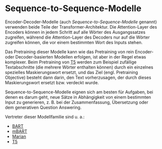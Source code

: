# Sequence-to-Sequence-Modelle

<Youtube id="0_4KEb08xrE" />

Encoder-Decoder-Modelle (auch *Sequence-to-Sequence-Modelle* genannt) verwenden beide Teile der Transformer-Architektur. Die Attention-Layer des Encoders können in jedem Schritt auf alle Wörter des Ausgangssatzes zugreifen, während die Attention-Layer des Decoders nur auf die Wörter zugreifen können, die vor einem bestimmten Wort des Inputs stehen.

Das Pretraining dieser Modelle kann wie das Pretraining von rein Encoder- oder Decoder-basierten Modellen erfolgen, ist aber in der Regel etwas komplexer. Beim Pretraining von [T5](https://huggingface.co/t5-base) werden zum Beispiel zufällige Textabschnitte (die mehrere Wörter enthalten können) durch ein einzelnes spezielles Maskierungswort ersetzt, und das Ziel (engl. Pretraining Objective) besteht dann darin, den Text vorherzusagen, der durch dieses Maskierungswort ersetzt bzw. verdeckt wurde.

Sequence-to-Sequence-Modelle eignen sich am besten für Aufgaben, bei denen es darum geht, neue Sätze in Abhängigkeit von einem bestimmten Input zu generieren, z. B. bei der Zusammenfassung, Übersetzung oder dem generativen Question Answering.

Vertreter dieser Modellfamilie sind u. a.:

- [BART](https://huggingface.co/transformers/model_doc/bart.html)
- [mBART](https://huggingface.co/transformers/model_doc/mbart.html)
- [Marian](https://huggingface.co/transformers/model_doc/marian.html)
- [T5](https://huggingface.co/transformers/model_doc/t5.html)
